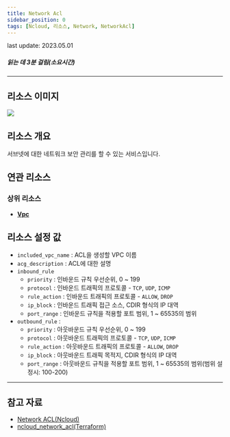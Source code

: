 ```yaml
---
title: Network Acl
sidebar_position: 0
tags: [Ncloud, 리소스, Network, NetworkAcl]
---
```



<span className="theme-doc-version-badge badge badge--secondary">
    last update: 2023.05.01
</span>

##### 읽는 데 3분 걸림(소요시간)

---

## 리소스 이미지

<img src={icon} />

## 리소스 개요

서브넷에 대한 네트워크 보안 관리를 할 수 있는 서비스입니다.

## 연관 리소스

### 상위 리소스

-   [**Vpc**](https://docs.cstudio.app/docs/resource/ncloud/Network/Vpc)

## 리소스 설정 값

-   `included_vpc_name` : ACL을 생성할 VPC 이름
-   `acg_description` : ACL에 대한 설명
-   `inbound_rule`
    -   `priority` : 인바운드 규칙 우선순위, 0 ~ 199
    -   `protocol` : 인바운드 트래픽의 프로토콜 - `TCP`, `UDP`, `ICMP`
    -   `rule_action` : 인바운드 트래픽의 프로토콜 - `ALLOW`, `DROP`
    -   `ip_block` : 인바운드 트래픽 접근 소스, CDIR 형식의 IP 대역
    -   `port_range` : 인바운드 규칙을 적용할 포트 범위, 1 ~ 65535의 범위
-   `outbound_rule` :
    -   `priority` : 아웃바운드 규칙 우선순위, 0 ~ 199
    -   `protocol` : 아웃바운드 트래픽의 프로토콜 - `TCP`, `UDP`, `ICMP`
    -   `rule_action` : 아웃바운드 트래픽의 프로토콜 - `ALLOW`, `DROP`
    -   `ip_block` : 아웃바운드 트래픽 목적지, CDIR 형식의 IP 대역
    -   `port_range` : 아웃바운드 규칙을 적용할 포트 범위, 1 ~ 65535의 범위(범위 설정시: 100-200)

---

## 참고 자료

-   [Network ACL(Ncloud)](https://guide.ncloud-docs.com/docs/vpc-nacl-vpc)
-   [ncloud_network_acl(Terraform)](https://registry.terraform.io/providers/NaverCloudPlatform/ncloud/latest/docs/resources/network_acl)
